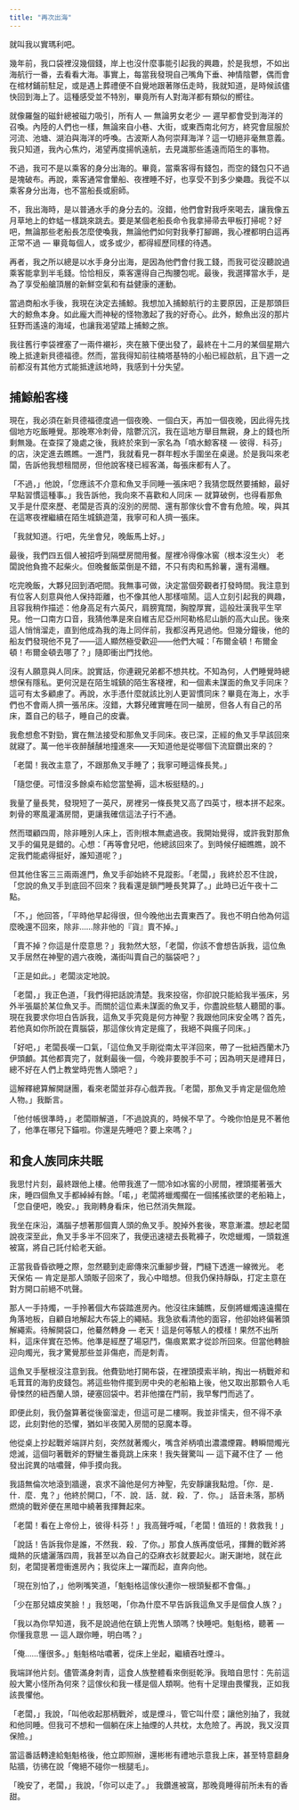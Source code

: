 ```yaml
---
title: "再次出海"
---
```


就叫我以實瑪利吧。

幾年前，我口袋裡沒幾個錢，岸上也沒什麼事能引起我的興趣，於是我想，不如出海航行一番，去看看大海。事實上，每當我發現自己嘴角下垂、神情陰鬱，偶而會在棺材鋪前駐足，或是遇上葬禮便不自覺地跟著隊伍走時，我就知道，是時候該儘快回到海上了。這種感受並不特別，畢竟所有人對海洋都有類似的嚮往。

就像羅盤的磁針總被磁力吸引，所有人 --- 無論男女老少 --- 遲早都會受到海洋的召喚。內陸的人們也一樣，無論來自小巷、大街，或東西南北何方，終究會屈服於河流、池塘、湖泊與海洋的呼喚。古波斯人為何崇拜海洋？這一切絕非毫無意義。我只知道，我內心焦灼，渴望再度揚帆遠航，去見識那些遙遠而陌生的事物。

不過，我可不是以乘客的身分出海的。畢竟，當乘客得有錢包，而空的錢包只不過是塊破布。再說，乘客通常會暈船、夜裡睡不好，也享受不到多少樂趣。我從不以乘客身分出海，也不當船長或廚師。

不，我出海時，是以普通水手的身分去的。沒錯，他們會對我呼來喝去，讓我像五月草地上的蚱蜢一樣跳來跳去。要是某個老船長命令我拿掃帚去甲板打掃呢？好吧，無論那些老船長怎麼使喚我，無論他們如何對我拳打腳踢，我心裡都明白這再正常不過 --- 畢竟每個人，或多或少，都得經歷同樣的待遇。

再者，我之所以總是以水手身分出海，是因為他們會付我工錢，而我可從沒聽說過乘客能拿到半毛錢。恰恰相反，乘客還得自己掏腰包呢。最後，我選擇當水手，是為了享受船艙頂層的新鮮空氣和有益健康的運動。

當過商船水手後，我現在決定去捕鯨。我想加入捕鯨航行的主要原因，正是那頭巨大的鯨魚本身。如此龐大而神秘的怪物激起了我的好奇心。此外，鯨魚出沒的那片狂野而遙遠的海域，也讓我渴望踏上捕鯨之旅。

我往舊行李袋裡塞了一兩件襯衫，夾在腋下便出發了，最終在十二月的某個星期六晚上抵達新貝德福德。然而，當我得知前往楠塔基特的小船已經啟航，且下週一之前都沒有其他方式能抵達該地時，我感到十分失望。

## 捕鯨船客棧

現在，我必須在新貝德福德度過一個夜晚、一個白天，再加一個夜晚，因此得先找個地方吃飯睡覺。那晚寒冷刺骨，陰鬱沉沉，我在這地方舉目無親，身上的錢也所剩無幾。在查探了幾處之後，我終於來到一家名為「噴水鯨客棧 --- 彼得．科芬」的店，決定進去瞧瞧。一進門，我就看見一群年輕水手圍坐在桌邊。於是我叫來老闆，告訴他我想租間房，但他說客棧已經客滿，每張床都有人了。


「不過，」他說，「您應該不介意和魚叉手同睡一張床吧？我猜您既然要捕鯨，最好早點習慣這種事。」我告訴他，我向來不喜歡和人同床 --- 就算破例，也得看那魚叉手是什麼來歷、老闆是否真的沒別的房間、還有那傢伙會不會有危險。唉，與其在這寒夜裡繼續在陌生城鎮遊蕩，我寧可和人擠一張床。

「我就知道。行吧，先坐會兒，晚飯馬上好。」

最後，我們四五個人被招呼到隔壁房間用餐。屋裡冷得像冰窖（根本沒生火） 老闆說他負擔不起柴火。但晚餐飯菜倒是不錯，不只有肉和馬鈴薯，還有湯糰。

吃完晚飯，大夥兒回到酒吧間。我無事可做，決定當個旁觀者打發時間。我注意到有位客人刻意與他人保持距離，也不像其他人那樣喧鬧。這人立刻引起我的興趣，且容我稍作描述：他身高足有六英尺，肩膀寬闊，胸膛厚實，這般壯漢我平生罕見。他一口南方口音，我猜他準是來自維吉尼亞州阿勒格尼山脈的高大山民。後來這人悄悄溜走，直到他成為我的海上同伴前，我都沒再見過他。但幾分鐘後，他的船友們發現他不見了——這人顯然極受歡迎——他們大喊：「布爾金頓！布爾金頓！布爾金頓去哪了？」隨即衝出門找他。

沒有人願意與人同床。說實話，你連親兄弟都不想共枕。不知為何，人們睡覺時總想保有隱私。更何況是在陌生城鎮的陌生客棧裡，和一個素未謀面的魚叉手同床？這可有太多顧慮了。再說，水手憑什麼就該比別人更習慣同床？畢竟在海上，水手們也不會兩人擠一張吊床。沒錯，大夥兒確實睡在同一艙房，但各人有自己的吊床，蓋自己的毯子，睡自己的皮囊。

我愈想愈不對勁，實在無法接受和那魚叉手同床。夜已深，正經的魚叉手早該回來就寢了。萬一他半夜醉醺醺地撞進來——天知道他是從哪個下流窟鑽出來的？

「老闆！我改主意了，不跟那魚叉手睡了；我寧可睡這條長凳。」

「隨您便。可惜沒多餘桌布給您當墊褥，這木板挺糙的。」

我量了量長凳，發現短了一英尺，房裡另一條長凳又高了四英寸，根本拼不起來。刺骨的寒風灌滿房間，更讓我確信這法子行不通。

然而環顧四周，除非睡別人床上，否則根本無處過夜。我開始覺得，或許我對那魚叉手的偏見是錯的。心想：「再等會兒吧，他總該回來了。到時候仔細瞧瞧，說不定我們能處得挺好，誰知道呢？」

但其他住客三三兩兩進門，魚叉手卻始終不見蹤影。「老闆，」我終於忍不住說，「您說的魚叉手到底回不回來？我看還是鎖門睡長凳算了。」此時已近午夜十二點。


「不，」他回答，「平時他早起得很，但今晚他出去賣東西了。我也不明白他為何這麼晚還不回來，除非……除非他的『貨』賣不掉。」

「賣不掉？你這是什麼意思？」我勃然大怒，「老闆，你該不會想告訴我，這位魚叉手居然在神聖的週六夜晚，滿街叫賣自己的腦袋吧？」

「正是如此。」老闆淡定地說。

「老闆，」我正色道，「我們得把話說清楚。我來投宿，你卻說只能給我半張床，另外半張屬於某位魚叉手。而關於這位素未謀面的魚叉手，你盡說些駭人聽聞的事。現在我要求你坦白告訴我，這魚叉手究竟是何方神聖？我跟他同床安全嗎？首先，若他真如你所說在賣腦袋，那這傢伙肯定是瘋了，我絕不與瘋子同床。」

「好吧，」老闆長嘆一口氣，「這位魚叉手剛從南太平洋回來，帶了一批紐西蘭木乃伊頭顱。其他都賣完了，就剩最後一個，今晚非要脫手不可；因為明天是禮拜日，總不好在人們上教堂時兜售人頭吧？」

這解釋總算解開謎團，看來老闆並非存心戲弄我。「老闆，那魚叉手肯定是個危險人物。」我斷言。

「他付帳很準時，」老闆辯解道，「不過說真的，時候不早了。今晚你怕是見不著他了，他準在哪兒下錨啦。你還是先睡吧？要上來嗎？」

## 和食人族同床共眠

我思忖片刻，最終跟他上樓。他帶我進了一間冷如冰窖的小房間，裡頭擺著張大床，睡四個魚叉手都綽綽有餘。「喏，」老闆將蠟燭擱在一個搖搖欲墜的老船箱上，「您自便吧，晚安。」我剛轉身看床，他已然消失無蹤。

我坐在床沿，滿腦子想著那個賣人頭的魚叉手。脫掉外套後，寒意漸濃。想起老闆說夜深至此，魚叉手多半不回來了，我便迅速褪去長靴褲子，吹熄蠟燭，一頭栽進被窩，將自己託付給老天爺。


正當我昏昏欲睡之際，忽然聽到走廊傳來沉重腳步聲，門縫下透進一線微光。
老天保佑 --- 肯定是那人頭販子回來了，我心中暗想。但我仍保持靜臥，打定主意在對方開口前絕不吭聲。

那人一手持燭，一手拎著個大布袋踏進房內。他沒往床鋪瞧，反倒將蠟燭遠遠擱在角落地板，自顧自地解起大布袋上的繩結。我急欲看清他的面容，他卻始終偏著頭解繩索。待解開袋口，他驀然轉身 --- 老天！這是何等駭人的模樣！果然不出所料，這床伴實在恐怖。他準是經歷了場惡鬥，傷痕累累才從診所回來。但當他轉臉迎向燭光，我才驚覺那些並非傷疤，而是刺青。

這魚叉手壓根沒注意到我。他費勁地打開布袋，在裡頭摸索半晌，掏出一柄戰斧和毛茸茸的海豹皮錢包。將這些物件擺到房中央的老船箱上後，他又取出那顆令人毛骨悚然的紐西蘭人頭，硬塞回袋中。若非他擋在門前，我早奪門而逃了。

即便此刻，我仍盤算著從後窗溜走，但這可是二樓啊。我並非懦夫，但不得不承認，此刻對他的恐懼，猶如半夜闖入房間的惡魔本尊。

他從桌上抄起戰斧端詳片刻，突然就著燭火，嘴含斧柄噴出濃濃煙霧。轉瞬間燭光熄滅，這個叼著戰斧的野蠻生番竟跳上床來！我失聲驚叫 --- 這下藏不住了 --- 他發出詫異的咕噥聲，伸手摸向我。

我語無倫次地滾到牆邊，哀求不論他是何方神聖，先安靜讓我點燈。「你．是．什．麼．鬼？」他終於開口，「不．說．話．就．殺．了．你。」
話音未落，那柄燃燒的戰斧便在黑暗中繞著我揮舞起來。

「老闆！看在上帝份上，彼得·科芬！」我高聲呼喊，「老闆！值班的！救救我！」

「說話！告訴我你是誰，不然我．殺．了你。」那食人族再度低吼，揮舞的戰斧將熾熱的灰燼灑落四周，我甚至以為自己的亞麻衣衫就要起火。謝天謝地，就在此刻，老闆提著燈衝進房內；我從床上一躍而起，直奔向他。

「現在別怕了，」他咧嘴笑道，「魁魁格這傢伙連你一根頭髮都不會傷。」

「少在那兒嬉皮笑臉！」我怒喝，「你為什麼不早告訴我這魚叉手是個食人族？」

「我以為你早知道，我不是說過他在鎮上兜售人頭嗎？快睡吧。魁魁格，聽著 --- 你懂我意思 --- 這人跟你睡，明白嗎？」

「俺……懂很多。」魁魁格咕噥著，從床上坐起，繼續吞吐煙斗。

我端詳他片刻。儘管滿身刺青，這食人族整體看來倒挺乾淨。我暗自思忖：先前這般大驚小怪所為何來？這傢伙和我一樣是個人類啊。他有十足理由畏懼我，正如我該畏懼他。

「老闆，」我說，「叫他收起那柄戰斧，或是煙斗，管它叫什麼；讓他別抽了，我就和他同睡。但我可不想和一個躺在床上抽煙的人共枕，太危險了。再說，我又沒買保險。」

當這番話轉達給魁魁格後，他立即照辦，還彬彬有禮地示意我上床，甚至特意翻身貼牆，彷彿在說「俺絕不碰你一根腿毛」。

「晚安了，老闆，」我說，「你可以走了。」
我鑽進被窩，那晚竟睡得前所未有的香甜。


